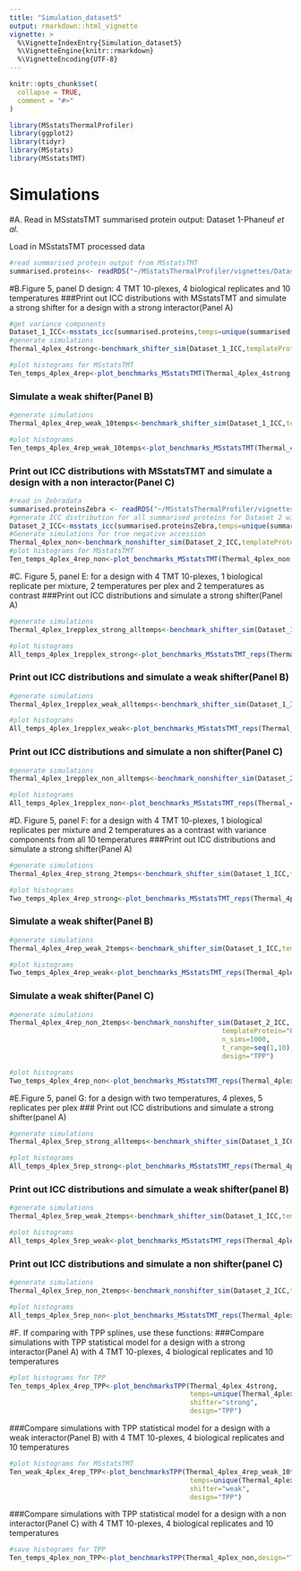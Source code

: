 ```yaml
---
title: "Simulation_dataset5"
output: rmarkdown::html_vignette
vignette: >
  %\VignetteIndexEntry{Simulation_dataset5}
  %\VignetteEngine{knitr::rmarkdown}
  %\VignetteEncoding{UTF-8}
---
```


```r
knitr::opts_chunk$set(
  collapse = TRUE,
  comment = "#>"
)
```

```r
library(MSstatsThermalProfiler)
library(ggplot2)
library(tidyr)
library(MSstats)
library(MSstatsTMT)
```

# Simulations

#A. Read in MSstatsTMT summarised protein output:  Dataset 1-Phaneuf *et al.*

Load in MSstatsTMT processed data

```r
#read summarised protein output from MSstatsTMT
summarised.proteins<- readRDS("~/MSstatsThermalProfiler/vignettes/Dataset_3a-b_simulation_data/summarised.proteinsD1.RDS")
```

#B.Figure 5, panel D design: 4 TMT 10-plexes, 4 biological replicates and 10 temperatures 
###Print out ICC distributions with MSstatsTMT and simulate a strong shifter for a design with a strong interactor(Panel A)

```r
#get variance components
Dataset_1_ICC<-msstats_icc(summarised.proteins,temps=unique(summarised.proteins$ProteinLevelData$temperature))
#generate simulations
Thermal_4plex_4strong<-benchmark_shifter_sim(Dataset_1_ICC,templateProtein="P36507",n_sims=1000,t_range=seq(1,10),design="TPP")

#plot histograms for MSstatsTMT
Ten_temps_4plex_4rep<-plot_benchmarks_MSstatsTMT(Thermal_4plex_4strong,design="TPP",shifter="strong")
```
### Simulate a weak shifter(Panel B) 
```r

#generate simulations
Thermal_4plex_4rep_weak_10temps<-benchmark_shifter_sim(Dataset_1_ICC,templateProtein="O00422",n_sims=1000,t_range=seq(1,10),design="TPP")

#plot histograms
Ten_temps_4plex_4rep_weak_10temps<-plot_benchmarks_MSstatsTMT(Thermal_4plex_4rep_weak_10temps,design="TPP",shifter="weak")
```

### Print out ICC distributions with MSstatsTMT and simulate a design with a non interactor(Panel C) 
 
```r
#read in Zebradata 
summarised.proteinsZebra <- readRDS("~/MSstatsThermalProfiler/vignettes/Dataset_3a-b_simulation_data/summarised.proteinsZebra.RDS")
#generate ICC distribution for all summarised proteins for Dataset 2 with MSstatsTMT processing
Dataset_2_ICC<-msstats_icc(summarised.proteinsZebra,temps=unique(summarised.proteinsZebra$ProteinLevelData$temperature))
#Generate simulations for true negative accession
Thermal_4plex_non<-benchmark_nonshifter_sim(Dataset_2_ICC,templateProtein="Q6NV46",n_sims=1000,t_range=seq(1,10),design="TPP")
#plot histograms for MSstatsTMT
Ten_temps_4plex_4rep_non<-plot_benchmarks_MSstatsTMT(Thermal_4plex_non,design="TPP",shifter="non")
```

#C. Figure 5, panel E: for a design with 4 TMT 10-plexes, 1 biological replicate per mixture, 2 temperatures per plex and 2 temperatures as contrast
###Print out ICC distributions and simulate a strong shifter(Panel A) 

```r
#generate simulations
Thermal_4plex_1repplex_strong_alltemps<-benchmark_shifter_sim(Dataset_1_ICC,templateProtein="P36507",n_sims=1000,t_range=seq(1,10),design="TPP")

#plot histograms
All_temps_4plex_1repplex_strong<-plot_benchmarks_MSstatsTMT_reps(Thermal_4plex_1repplex_strong_alltemps,design="TPP",shifter="strong",t_range=seq(1,2),n_replicates_per_plex=1)
```
### Print out ICC distributions and simulate a weak shifter(Panel B) 

```r
#generate simulations
Thermal_4plex_1repplex_weak_alltemps<-benchmark_shifter_sim(Dataset_1_ICC,templateProtein="O00422",n_sims=1000,t_range=seq(1,10),design="TPP")

#plot histograms
All_temps_4plex_1repplex_weak<-plot_benchmarks_MSstatsTMT_reps(Thermal_4plex_1repplex_weak_alltemps,design="TPP",shifter="weak",t_range=seq(1,2),n_replicates_per_plex=1)
```
### Print out ICC distributions and simulate a non shifter(Panel C) 

```r
#generate simulations
Thermal_4plex_1repplex_non_alltemps<-benchmark_nonshifter_sim(Dataset_2_ICC,templateProtein="Q6NV46",n_sims=1000,t_range=seq(1,10),design="TPP")

#plot histograms
All_temps_4plex_1repplex_non<-plot_benchmarks_MSstatsTMT_reps(Thermal_4plex_1repplex_non_alltemps,design="TPP",shifter="non",t_range=seq(1,2),n_replicates_per_plex=1)
```

#D. Figure 5, panel F: for a design with 4 TMT 10-plexes, 1 biological replicates per mixture and 2 temperatures as a contrast with variance components from all 10 temperatures 
###Print out ICC distributions and simulate a strong shifter(Panel A)

```r
#generate simulations
Thermal_4plex_4rep_strong_2temps<-benchmark_shifter_sim(Dataset_1_ICC,templateProtein="P36507",n_sims=1000,t_range=seq(1,10),design="TPP")

#plot histograms
Two_temps_4plex_4rep_strong<-plot_benchmarks_MSstatsTMT_reps(Thermal_4plex_4rep_strong_2temps,design="TPP",shifter="strong",t_range=seq(1,10),n_replicates_per_plex=1)
```
### Simulate a weak shifter(Panel B) 

```r
#generate simulations
Thermal_4plex_4rep_weak_2temps<-benchmark_shifter_sim(Dataset_1_ICC,templateProtein="O00422",n_sims=1000,t_range=seq(1,10),design="TPP")

#plot histograms
Two_temps_4plex_4rep_weak<-plot_benchmarks_MSstatsTMT_reps(Thermal_4plex_4rep_weak_2temps,design="TPP",shifter="strong",t_range=seq(1,10),n_replicates_per_plex=1)
```
### Simulate a weak shifter(Panel C) 

```r
#generate simulations
Thermal_4plex_4rep_non_2temps<-benchmark_nonshifter_sim(Dataset_2_ICC,
                                                     templateProtein="Q6NV46",
                                                     n_sims=1000,
                                                     t_range=seq(1,10),
                                                     design="TPP")

#plot histograms
Two_temps_4plex_4rep_non<-plot_benchmarks_MSstatsTMT_reps(Thermal_4plex_4rep_non_2temps,design="TPP",shifter="non",t_range=seq(1,10),n_replicates_per_plex=1)
```

#E.Figure 5, panel G: for a design with two temperatures, 4 plexes, 5 replicates per plex
### Print out ICC distributions and simulate a strong shifter(panel A)

```r
#generate simulations
Thermal_4plex_5rep_strong_alltemps<-benchmark_shifter_sim(Dataset_1_ICC,templateProtein="P36507",n_sims=1000,t_range=seq(5,6),design="TPP")

#plot histograms
All_temps_4plex_5rep_strong<-plot_benchmarks_MSstatsTMT_reps(Thermal_4plex_5rep_strong_alltemps,design="TPP",shifter="strong",n_replicates_per_plex=5)
```
### Print out ICC distributions and simulate a weak shifter(panel B)

```r
#generate simulations
Thermal_4plex_5rep_weak_2temps<-benchmark_shifter_sim(Dataset_1_ICC,templateProtein="O00422",n_sims=1000,t_range=seq(5,6),design="TPP")

#plot histograms
All_temps_4plex_5rep_weak<-plot_benchmarks_MSstatsTMT_reps(Thermal_4plex_5rep_weak_2temps,design="TPP",shifter="weak",n_replicates_per_plex=5)
```
### Print out ICC distributions and simulate a non shifter(panel C)

```r
#generate simulations
Thermal_4plex_5rep_non_2temps<-benchmark_nonshifter_sim(Dataset_2_ICC,templateProtein="Q6NV46",n_sims=1000,t_range=seq(5,6),design="TPP")

#plot histograms
All_temps_4plex_5rep_non<-plot_benchmarks_MSstatsTMT_reps(Thermal_4plex_5rep_non_2temps,design="TPP",shifter="non",n_replicates_per_plex=5)
```


#F. If comparing with TPP splines, use these functions:
###Compare simulations with TPP statistical model for a design with a strong interactor(Panel A) with 4 TMT 10-plexes, 4 biological replicates and 10 temperatures

```r
#plot histograms for TPP
Ten_temps_4plex_4rep_TPP<-plot_benchmarksTPP(Thermal_4plex_4strong,
                                             temps=unique(Thermal_4plex_4strong$temperature),
                                             shifter="strong",
                                             design="TPP")
```
 
###Compare simulations with TPP statistical model for a design with a weak interactor(Panel B) with 4 TMT 10-plexes, 4 biological replicates and 10 temperatures

```r
#plot histograms for MSstatsTMT
Ten_weak_4plex_4rep_TPP<-plot_benchmarksTPP(Thermal_4plex_4rep_weak_10temps,
                                             temps=unique(Thermal_4plex_4rep_weak_10temps$temperature),
                                             shifter="weak",
                                             design="TPP")

```

###Compare simulations with TPP statistical model for a design with a non interactor(Panel C) with 4 TMT 10-plexes, 4 biological replicates and 10 temperatures
```r

#save histograms for TPP
Ten_temps_4plex_non_TPP<-plot_benchmarksTPP(Thermal_4plex_non,design="TPP",shifter="non")

```
